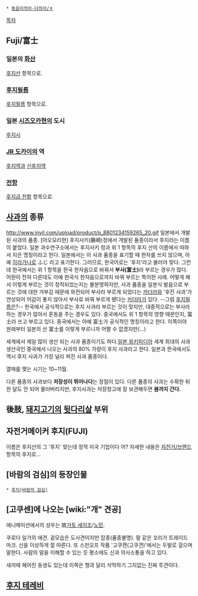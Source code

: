  * [[동음이의어·다의어/ㅎ]]

[[목차]]
== Fuji/富士 ==
=== 일본의 [[화산]] ===
[[후지산]] 항목으로.

=== [[후지필름]] ===
[[후지필름]] 항목으로.

=== 일본 [[시즈오카]]현의 도시 ===
[[후지시]]

=== [[JR 도카이]]의 역 ===
[[후지역]]과 [[신후지역]]

=== [[전함]] ===
[[후지급 전함]] 항목으로.

== [[사과]]의 종류 ==
http://www.invil.com/upload/product/p_8801234159265_20.gif
일본에서 개발된 사과의 품종. 
[아오모리현] 후지사키(藤崎)정에서 개발된 품종이라서 후지라는 이름이 붙었다. 일본 과수연구소에서는 후지사키 정과 위 1 항목의 후지 산의 이름에서 따와서 지은 명칭이라고 한다. 일본에서는 이 사과 품종을 표기할 때 한자를 쓰지 않으며, 아예 [[히라가나]]로 ふじ 라고 표기한다. 그러므로, 한국어로는 '후지'라고 불러야 맞다. 그런데 한국에서는 위 1 항목을 한국 한자음으로 바꿔서 '''부사(富士)'''라 부르는 경우가 많다. 어원이 전혀 다른데도 아예 한국식 한자음으로까지 바꿔 부르는 특이한 사례. 어떻게 해서 이렇게 부르는 것이 정착되었는지는 불분명하지만, 사과 품종을 일본식 발음으로 부르는 것에 대한 거부감 때문에 와전되어 부사라 부르게 되었다는 [[카더라]]와 '후진 사과'가 연상되어 어감이 좋지 않아서 부사로 바꿔 부르게 됐다는 [[카더라]]가 있다. --그럼 [[후지필름]]은?-- 한국에서 공식적으로는 후지 사과라 부르는 것이 맞지만, 대중적으로는 부사라 하는 경우가 많아서 혼동을 주는 경우도 있다. 중국에서도 위 1 항목의 영향 때문인지, 富士라 쓰고 부르고 있다. 중국에서는 아예 富士가 공식적인 명칭이라고 한다. 이쪽이야 원래부터 일본의 산 富士를 이렇게 부르니까 어쩔 수 없겠지만(...)

세계에서 제일 많이 생산 되는 사과 품종이기도 하다.[http://ja.wikipedia.org/wiki/%E3%82%8A%E3%82%93%E3%81%94#.E4.B8.96.E7.95.8C.E4.B8.80.E7.94.9F.E7.94.A3.E9.87.8F.E3.81.AE.E5.A4.9A.E3.81.84.E3.83.AA.E3.83.B3.E3.82.B4.E3.80.8C.E3.81.B5.E3.81.98.E3.80.8D  일본 위키피디아] 세계 최대의 사과 생산국인 중국에서 나오는 사과의 80% 가량이 후지 사과라고 한다. 일본과 한국에서도 역시 후지 사과가 가장 널리 퍼진 사과 품종이다.

열매를 맺는 시기는 10~11월.

다른 품종의 사과보다 '''저장성이 뛰어나다'''는 장점이 있다. 다른 품종의 사과는 수확한 뒤 한 달도 안 되어 물러버리지만, 후지사과는 저장창고에 잘 보관해두면 '''봄까지 간다.'''

== 後肢, [[돼지고기]]의 [[뒷다리살]] 부위 ==

== 자전거메이커 후지(FUJI) ==
이름은 후지산의 그 '후지' 맞는데 정작 미국 기업이다 어? 자세한 내용은 [[자전거/브랜드]] 항목의 후지로...

== [바람의 검심]의 등장인물 ==
 * [[후지(바람의 검심)]]
== [고쿠센]에 나오는 [wiki:"개" 견공] ==
애니메이션에서의 성우는 故[[가토 세이조]]/[[노민]].

쿠로다 일가의 애견. 겉모습은 도사견이지만 잡종(품종불명). 말 같은 꼬리가 트레이드마크. 신을 이상하게 잘 따른다. 또 스핀오프 작품 '고쿠켄(고쿠견)'에서는 두발로 걸으며 말한다. 사람의 말을 이해할 수 있는 듯 평소에도 신과 의사소통을 하고 있다.

새끼때 헤어진 동생도 있는데 이쪽은 형과 달리 삭막하기 그지없는 진짜 투견이다.
== [[후지 테레비]] ==
